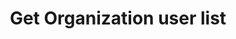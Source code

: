 ---
title: Get Organization user list
sidebarTitle: Get user list
openapi: get /api/v1/organizations/{organizationid}/users
---